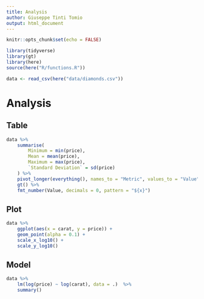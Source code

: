 ```yaml
---
title: Analysis
author: Giuseppe Tinti Tomio
output: html_document
---
```


```r
knitr::opts_chunk$set(echo = FALSE)

library(tidyverse)
library(gt)
library(here)
source(here("R/functions.R"))

data <- read_csv(here("data/diamonds.csv"))
```

# Analysis

## Table
```r
data %>%
    summarise(
        Minimum = min(price),
        Mean = mean(price),
        Maximum = max(price),
        `Standard Deviation` = sd(price)
    ) %>%
    pivot_longer(everything(), names_to = "Metric", values_to = "Value") %>%
    gt() %>%
    fmt_number(Value, decimals = 0, pattern = "${x}")
```

## Plot
```r
data %>%
    ggplot(aes(x = carat, y = price)) +
    geom_point(alpha = 0.1) +
    scale_x_log10() +
    scale_y_log10()
```

## Model
```r
data %>%
    lm(log(price) ~ log(carat), data = .)  %>%
    summary()
```
